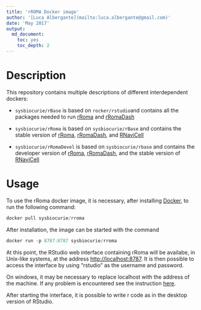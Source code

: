 ```yaml
---
title: 'rROMA Docker image'
author: '[Luca Albergante](mailto:luca.albergante@gmail.com)'
date: 'May 2017'
output:
  md_document:
    toc: yes
    toc_depth: 2
---
```


# Description

This repository contains multiple descriptions of different interdependent dockers:

* `sysbiocurie/rBase` is based on `rocker/rstudio`and contains all the packages needed to run [rRoma](https://github.com/sysbio-curie/rRoma) and [rRomaDash](https://github.com/sysbio-curie/rRomaDash)

* `sysbiocurie/rRoma` is based on `sysbiocurie/rBase` and contains the stable version of [rRoma](https://github.com/sysbio-curie/rRoma), [rRomaDash](https://github.com/sysbio-curie/rRomaDash), and [RNaviCell](https://github.com/sysbio-curie/RNaviCell)

* `sysbiocurie/rRomaDevel` is based on `sysbiocurie/rbase` and contains the developer version of [rRoma](https://github.com/Albluca/rRoma), [rRomaDash](https://github.com/Albluca/rRomaDash), and the stable version of [RNaviCell](https://github.com/sysbio-curie/RNaviCell)

# Usage

To use the rRoma docker image, it is necessary, after installing [Docker](https://www.docker.com), to run the following command:

```r
docker pull sysbiocurie/rroma
```

After installation, the image can be started with the command

```r
docker run -p 8787:8787 sysbiocurie/rroma
```

At this point, the RStudio web interface containing rRoma will be availabe, in Unix-like systems, at the address [http://localhost:8787](http://localhost:8787). It is then possible to access the interface by using "rstudio" as the username and password.

On windows, it may be necessary to replace localhost with the address of the machine. If any problem is encountered see the instruction [here](https://github.com/rocker-org/rocker/wiki/Using-the-RStudio-image).

After starting the interface, it is possible to write r code as in the desktop version of RStudio.

